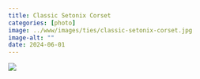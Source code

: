 ```yaml
---
title: Classic Setonix Corset
categories: [photo]
image: ../www/images/ties/classic-setonix-corset.jpg
image-alt: ""
date: 2024-06-01
---
```


![](../www/images/ties/classic-setonix-corset.jpg)

